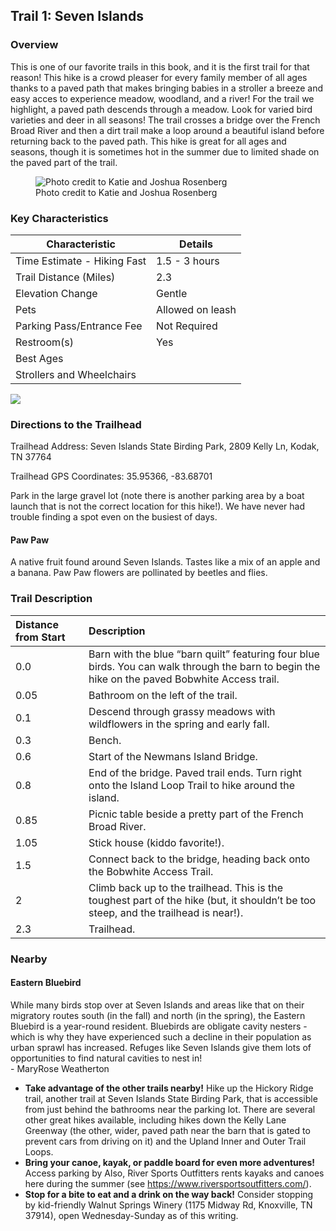 ## Trail 1: Seven Islands

### Overview

This is one of our favorite trails in this book, and it is the first trail for that reason! This hike is a crowd pleaser for every family member of all ages thanks to a paved path that makes bringing babies in a stroller a breeze and easy acces to experience meadow, woodland, and a river! For the trail we highlight, a paved path descends through a meadow. Look for varied bird varieties and deer in all seasons! The trail crosses a bridge over the French Broad River and then a dirt trail make a loop around a beautiful island before returning back to the paved path. This hike is great for all ages and seasons, though it is sometimes hot in the summer due to limited shade on the paved part of the trail.

![Photo credit to Katie and Joshua Rosenberg](img/trail-01-figure-01.jpg)

### Key Characteristics

| **Characteristic**          | **Details**      |
|-----------------------------|------------------|
| Time Estimate - Hiking Fast | 1.5 - 3 hours    |
| Trail Distance (Miles)      | 2.3              |
| Elevation Change            | Gentle           |
| Pets                        | Allowed on leash |
| Parking Pass/Entrance Fee   | Not Required     |
| Restroom(s)                 | Yes              |
| Best Ages                   |                  |
| Strollers and Wheelchairs   |                  |

![](maps/trail-01-map.jpeg)

### Directions to the Trailhead

Trailhead Address: Seven Islands State Birding Park, 2809 Kelly Ln, Kodak, TN 37764

Trailhead GPS Coordinates: 35.95366, -83.68701

Park in the large gravel lot (note there is another parking area by a boat launch that is not the correct location for this hike!). We have never had trouble finding a spot even on the busiest of days.

::: {.callout-note appearance="simple" icon="true"}
#### Paw Paw

A native fruit found around Seven Islands. Tastes like a mix of an apple and a banana. Paw Paw flowers are pollinated by beetles and flies.
:::

### Trail Description

| Distance from Start | Description                                                                                                                                    |
|:----------------|:------------------------------------------------------|
| 0.0                 | Barn with the blue "barn quilt" featuring four blue birds. You can walk through the barn to begin the hike on the paved Bobwhite Access trail. |
| 0.05                | Bathroom on the left of the trail.                                                                                                             |
| 0.1                 | Descend through grassy meadows with wildflowers in the spring and early fall.                                                                  |
| 0.3                 | Bench.                                                                                                                                         |
| 0.6                 | Start of the Newmans Island Bridge.                                                                                                            |
| 0.8                 | End of the bridge. Paved trail ends. Turn right onto the Island Loop Trail to hike around the island.                                          |
| 0.85                | Picnic table beside a pretty part of the French Broad River.                                                                                   |
| 1.05                | Stick house (kiddo favorite!).                                                                                                                 |
| 1.5                 | Connect back to the bridge, heading back onto the Bobwhite Access Trail.                                                                       |
| 2                   | Climb back up to the trailhead. This is the toughest part of the hike (but, it shouldn't be too steep, and the trailhead is near!).            |
| 2.3                 | Trailhead.                                                                                                                                     |

### Nearby

::: {.callout-note appearance="simple" icon="true"}
#### Eastern Bluebird

While many birds stop over at Seven Islands and areas like that on their migratory routes south (in the fall) and north (in the spring), the Eastern Bluebird is a year-round resident. Bluebirds are obligate cavity nesters - which is why they have experienced such a decline in their population as urban sprawl has increased. Refuges like Seven Islands give them lots of opportunities to find natural cavities to nest in!\
- MaryRose Weatherton
:::

-   **Take advantage of the other trails nearby!** Hike up the Hickory Ridge trail, another trail at Seven Islands State Birding Park, that is accessible from just behind the bathrooms near the parking lot. There are several other great hikes available, including hikes down the Kelly Lane Greenway (the other, wider, paved path near the barn that is gated to prevent cars from driving on it) and the Upland Inner and Outer Trail Loops.
-   **Bring your canoe, kayak, or paddle board for even more adventures!** Access parking by Also, River Sports Outfitters rents kayaks and canoes here during the summer (see [https://www.riversportsoutfitters.com/](#0){.uri}).
-   **Stop for a bite to eat and a drink on the way back!** Consider stopping by kid-friendly Walnut Springs Winery (1175 Midway Rd, Knoxville, TN 37914), open Wednesday-Sunday as of this writing.
